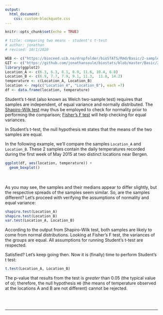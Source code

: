 ```yaml
---
output:
  html_document:
    css: custom-blockquote.css
---
```


```r
knitr::opts_chunk$set(echo = TRUE)

# title: comparing two means - student's t-test
# author: jonathan
# revised: 10/1/2020 

WEB <- c("https://bioceed.uib.no/dropfolder/bioSTATS/Rmd/Basic/2-sample/student.html")
GIT <- c("https://github.com/jonathansoule/biostats/blob/master/Basic/2-sample/student.Rmd")
library(ggplot2)
Location_A <- c(6.3, 6.3, 8.1, 8.9, 11.6, 10.4, 6.8)
Location_B <- c(6.9, 7.7, 7.9, 9.1, 11.3,  11.8, 14.2)
temperature <- c(Location_A, Location_B)
location <- rep(c("Location_A", "Location_B"), each =7)
df <- data.frame(location, temperature)
```
Student’s t-test (also known as Welch two-sample test) requires that samples are independent, of equal variance and normally distributed. The [Shapiro-Wilk test](http://biostats.w.uib.no/test-for-normality-shapiro-wilks-test/){target="_blank"} may thus be employed to check for normality prior to performing the comparison; [Fisher’s F test](http://biostats.w.uib.no/1-comparing-two-variances/){target="_blank"} will help checking for equal variances.

In Student’s t-test, the null hypothesis `H0` states that the means of the two samples are equal.

In the following example, we’ll compare the samples `Location_A` and `Location_B`. These 2 samples contain the daily temperatures recorded during the first week of May 2015 at two distinct locations near Bergen. 
```r
ggplot(df, aes(location, temperature)) +
  geom_boxplot()
```
<br /><br />
As you may see, the samples and their medians appear to differ slightly, but the respective spreads of the samples seem similar. So, are the samples different? Let’s proceed with verifying the assumptions of normality and equal variance:
```r
shapiro.test(Location_A)
shapiro.test(Location_B)
var.test(Location_A, Location_B)
```
According to the output from Shapiro-Wilk test, both samples are likely to come from normal distributions. Looking at Fisher’s F test, the variances of the groups are equal. All assumptions for running Student’s t-test are respected.

Satisfied? Let’s keep going then. Now it is (finally) time to perform Student’s t test:
```r
t.test(Location_A, Location_B)
```
The p-value that results from the test is *greater* than 0.05 (the typical value of α); therefore, the null hypothesis `H0` (the means of temperature observed at the locations A and B are not different) cannot be rejected.



<br/><br/>

***
<!-- UNCOMMENT TO ACTIVATE
Get the Rmarkdown file corresponding to this page on [GitHub](`r GIT`){target="_blank"}.
-->
